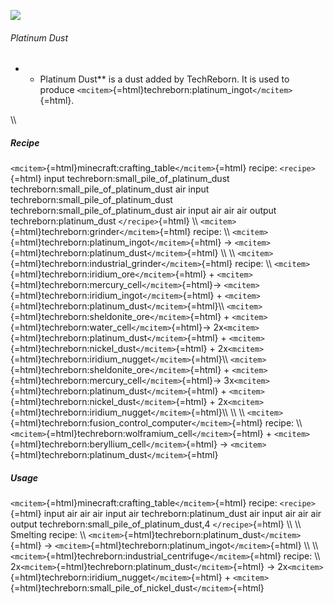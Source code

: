 ![](/mods/techreborn/platinum_dust.png)

###### Platinum Dust

-   -   Platinum Dust** is a dust added by TechReborn. It is used to
        produce
        `<mcitem>`{=html}techreborn:platinum_ingot`</mcitem>`{=html}.

\\\\

##### Recipe

`<mcitem>`{=html}minecraft:crafting_table`</mcitem>`{=html} recipe:
`<recipe>`{=html} input techreborn:small_pile_of_platinum_dust
techreborn:small_pile_of_platinum_dust air input
techreborn:small_pile_of_platinum_dust
techreborn:small_pile_of_platinum_dust air input air air air output
techreborn:platinum_dust `</recipe>`{=html} \\\\
`<mcitem>`{=html}techreborn:grinder`</mcitem>`{=html} recipe: \\\\
`<mcitem>`{=html}techreborn:platinum_ingot`</mcitem>`{=html} -\>
`<mcitem>`{=html}techreborn:platinum_dust`</mcitem>`{=html} \\\\ \\\\
`<mcitem>`{=html}techreborn:industrial_grinder`</mcitem>`{=html} recipe:
\\\\ `<mcitem>`{=html}techreborn:iridium_ore`</mcitem>`{=html} +
`<mcitem>`{=html}techreborn:mercury_cell`</mcitem>`{=html}-\>
`<mcitem>`{=html}techreborn:iridium_ingot`</mcitem>`{=html} +
`<mcitem>`{=html}techreborn:platinum_dust`</mcitem>`{=html}\\\\
`<mcitem>`{=html}techreborn:sheldonite_ore`</mcitem>`{=html} +
`<mcitem>`{=html}techreborn:water_cell`</mcitem>`{=html}-\>
2x`<mcitem>`{=html}techreborn:platinum_dust`</mcitem>`{=html} +
`<mcitem>`{=html}techreborn:nickel_dust`</mcitem>`{=html} +
2x`<mcitem>`{=html}techreborn:iridium_nugget`</mcitem>`{=html}\\\\
`<mcitem>`{=html}techreborn:sheldonite_ore`</mcitem>`{=html} +
`<mcitem>`{=html}techreborn:mercury_cell`</mcitem>`{=html}-\>
3x`<mcitem>`{=html}techreborn:platinum_dust`</mcitem>`{=html} +
`<mcitem>`{=html}techreborn:nickel_dust`</mcitem>`{=html} +
2x`<mcitem>`{=html}techreborn:iridium_nugget`</mcitem>`{=html}\\\\ \\\\
\\\\
`<mcitem>`{=html}techreborn:fusion_control_computer`</mcitem>`{=html}
recipe: \\\\
`<mcitem>`{=html}techreborn:wolframium_cell`</mcitem>`{=html} +
`<mcitem>`{=html}techreborn:beryllium_cell`</mcitem>`{=html} -\>
`<mcitem>`{=html}techreborn:platinum_dust`</mcitem>`{=html}

##### Usage

`<mcitem>`{=html}minecraft:crafting_table`</mcitem>`{=html} recipe:
`<recipe>`{=html} input air air air input air techreborn:platinum_dust
air input air air air output techreborn:small_pile_of_platinum_dust,4
`</recipe>`{=html} \\\\ \\\\ Smelting recipe: \\\\
`<mcitem>`{=html}techreborn:platinum_dust`</mcitem>`{=html} -\>
`<mcitem>`{=html}techreborn:platinum_ingot`</mcitem>`{=html} \\\\ \\\\
`<mcitem>`{=html}techreborn:industrial_centrifuge`</mcitem>`{=html}
recipe: \\\\
2x`<mcitem>`{=html}techreborn:platinum_dust`</mcitem>`{=html} -\>
2x`<mcitem>`{=html}techreborn:iridium_nugget`</mcitem>`{=html} +
`<mcitem>`{=html}techreborn:small_pile_of_nickel_dust`</mcitem>`{=html}
